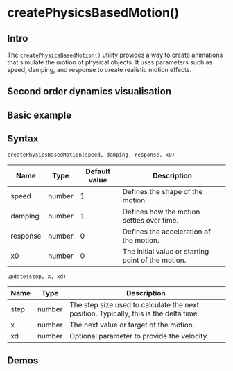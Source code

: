 
# createPhysicsBasedMotion()

## Intro

The `createPhysicsBasedMotion()` utility provides a way to create animations that simulate the motion of physical objects. It uses parameters such as speed, damping, and response to create realistic motion effects.

## Second order dynamics visualisation

<Visual></Visual>

## Basic example

<Codepen src="https://codepen.io/qztweede/embed/abrvXdb?default-tab=result&editable=true&theme-id=dark"></Codepen>
<Codepen src="https://codepen.io/qztweede/embed/LYopKKg?default-tab=result&editable=true&theme-id=dark"></Codepen>

## Syntax

```createPhysicsBasedMotion(speed, damping, response, x0)```

| Name     | Type   | Default value | Description                                   |
|----------|--------|---------------|-----------------------------------------------|
| speed    | number | 1             | Defines the shape of the motion.   |
| damping  | number | 1             | Defines how the motion settles over time. |
| response | number | 0             | Defines the acceleration of the motion. |
| x0       | number | 0             | The initial value or starting point of the motion. |

```update(step, x, xd)```

| Name     | Type   | Description                                   |
|----------|--------|-----------------------------------------------|
| step    | number | The step size used to calculate the next position. Typically, this is the delta time.   |
| x  | number | The next value or target of the motion. |
| xd | number | Optional parameter to provide the velocity. |

## Demos
